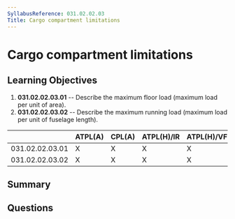 ```yaml
---
SyllabusReference: 031.02.02.03
Title: Cargo compartment limitations
---
```


# Cargo compartment limitations

## Learning Objectives

1.  **031.02.02.03.01** -- Describe the maximum floor load (maximum load per unit
    of area).
2.  **031.02.02.03.02** -- Describe the maximum running load (maximum load per
    unit of fuselage length).

|                 | ATPL(A) | CPL(A) | ATPL(H)/IR | ATPL(H)/VFR | CPL(H) | IR | CBIR(A) |
| --------------- | ------- | ------ | ---------- | ----------- | ------ | -- | ------- |
| 031.02.02.03.01 | X       | X      | X          | X           | X      |    |         |
| 031.02.02.03.02 | X       | X      | X          | X           | X      |    |         |

## Summary

## Questions
